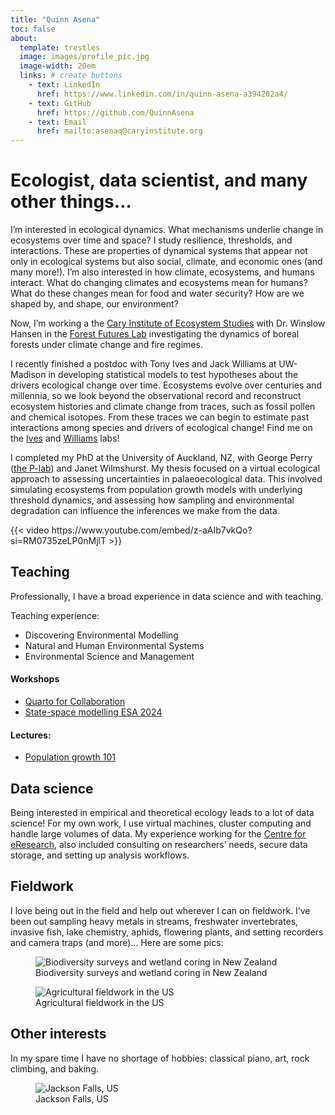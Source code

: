 ```yaml
---
title: "Quinn Asena"
toc: false
about:
  template: trestles 
  image: images/profile_pic.jpg
  image-width: 20em
  links: # create buttons
    - text: LinkedIn
      href: https://www.linkedin.com/in/quinn-asena-a394202a4/
    - text: GitHub
      href: https://github.com/QuinnAsena
    - text: Email
      href: mailto:asenaq@caryinstitute.org
---
```


# Ecologist, data scientist, and many other things...

I'm interested in ecological dynamics. What mechanisms underlie change in ecosystems over time and space? I study resilience, thresholds, and interactions. These are properties of dynamical systems that appear not only in ecological systems but also social, climate, and economic ones (and many more!). I'm also interested in how climate, ecosystems, and humans interact. What do changing climates and ecosystems mean for humans? What do these changes mean for food and water security? How are we shaped by, and shape, our environment?

Now, I'm working a the [Cary Institute of Ecosystem Studies](https://www.caryinstitute.org/science/research-support/quinn-asena) with Dr. Winslow Hansen in the [Forest Futures Lab](https://forestfutureslab.org/) investigating the dynamics of boreal forests under climate change and fire regimes.

I recently finished a postdoc with Tony Ives and Jack Williams at UW-Madison in developing statistical models to test hypotheses about the drivers ecological change over time. Ecosystems evolve over centuries and millennia, so we look beyond the observational record and reconstruct ecosystem histories and climate change from traces, such as fossil pollen and chemical isotopes. From these traces we can begin to estimate past interactions among species and drivers of ecological change! Find me on the [Ives](https://ives.labs.wisc.edu/people/) and [Williams](https://williamspaleolab.github.io/people/) labs!

I completed my PhD at the University of Auckland, NZ, with George Perry ([the P-lab](https://spatialecol.com/)) and Janet Wilmshurst. My thesis focused on a virtual ecological approach to assessing uncertainties in palaeoecological data. This involved simulating ecosystems from population growth models with underlying threshold dynamics, and assessing how sampling and environmental degradation can influence the inferences we make from the data.

{{< video https://www.youtube.com/embed/z-aAIb7vkQo?si=RM0735zeLP0nMjlT >}}



## Teaching

Professionally, I have a broad experience in data science and with teaching. 

Teaching experience:

- Discovering Environmental Modelling
- Natural and Human Environmental Systems
- Environmental Science and Management

#### Workshops

- [Quarto for Collaboration](https://github.com/QuinnAsena/resbaz2022)
- [State-space modelling ESA 2024](https://quinnasena.github.io/state-space-workhop-ESA/state-space-walkthrough.html)


#### Lectures:

- [Population growth 101](https://quinnasena.shinyapps.io/growth_app/)


## Data science

Being interested in empirical and theoretical ecology leads to a lot of data science! For my own work, I use virtual machines, cluster computing and handle large volumes of data. My experience working for the [Centre for eResearch](https://www.eresearch.auckland.ac.nz/), also included consulting on researchers' needs, secure data storage, and setting up analysis workflows.


## Fieldwork

I love being out in the field and help out wherever I can on fieldwork. I've been out sampling heavy metals in streams, freshwater invertebrates, invasive fish, lake chemistry, aphids, flowering plants, and setting recorders and camera traps (and more)... Here are some pics:

![Biodiversity surveys and wetland coring in New Zealand](images/nz.jpg)

![Agricultural fieldwork in the US](images/arlington.jpeg)


## Other interests

In my spare time I have no shortage of hobbies: classical piano, art, rock climbing, and baking.

![Jackson Falls, US](images/rock-climbing.jpeg)